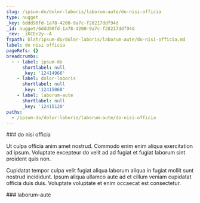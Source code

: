 ```yaml
---
slug: /ipsum-do/dolor-laboris/laborum-aute/do-nisi-officia
type: nugget
_key: 6ddd90fd-1a78-4200-9a7c-f28217ddf94d
_id: nugget/6ddd90fd-1a78-4200-9a7c-f28217ddf94d
_rev: _iKCEn2y--A
fspath: blah/ipsum-do/dolor-laboris/laborum-aute/do-nisi-officia.md
label: do nisi officia
pageRefs: {}
breadcrumbs:
  - - label: ipsum-do
      shortlabel: null
      _key: '12414966'
    - label: dolor-laboris
      shortlabel: null
      _key: '12415068'
    - label: laborum-aute
      shortlabel: null
      _key: '12415120'
paths:
  - /ipsum-do/dolor-laboris/laborum-aute/do-nisi-officia
---
```


<NuggetArea>
<Nugget slug="/ipsum-do/dolor-laboris/laborum-aute/do-nisi-officia" type="nugget" _key="6ddd90fd-1a78-4200-9a7c-f28217ddf94d" _id="nugget/6ddd90fd-1a78-4200-9a7c-f28217ddf94d" _rev="_iKCEn2y--A" fspath="blah/ipsum-do/dolor-laboris/laborum-aute/do-nisi-officia.md" label="do nisi officia" paths="/ipsum-do/dolor-laboris/laborum-aute/do-nisi-officia">
<NuggetBody>
### do nisi officia

Ut culpa officia anim amet nostrud. Commodo enim enim aliqua exercitation ad ipsum. Voluptate excepteur do velit ad ad fugiat et fugiat laborum sint proident quis non.

Cupidatat tempor culpa velit fugiat aliqua laborum aliqua in fugiat mollit sunt nostrud incididunt. Ipsum aliqua ullamco aute ad et cillum veniam cupidatat officia duis duis. Voluptate voluptate et enim occaecat est consectetur.

</NuggetBody>
<Breadcrumbs>
<Crumbs>
<Crumb _key="12414966" label="ipsum-do" /><Crumb _key="12415068" label="dolor-laboris" /><Crumb _key="12415120" label="laborum-aute" />
</Crumbs>
</Breadcrumbs>
</Nugget>

<NuggetsInbound>
</NuggetsInbound>
<NuggetsOutbound>
</NuggetsOutbound>
</NuggetArea>
<PassagesInbound>
<Passage direction="inbound" type="passage" _key="12415120" _id="passage/12415120" _rev="_iKCEn2y--_" label="laborum-aute" passage="laborum-aute" fspath="blah/ipsum-do/dolor-laboris/laborum-aute" paths="/ipsum-do/dolor-laboris/laborum-aute" slug="/ipsum-do/dolor-laboris/laborum-aute">
<NuggetBody>
### laborum-aute

</NuggetBody>
<Breadcrumbs>
<Crumbs>
<Crumb _key="12414966" label="ipsum-do" /><Crumb _key="12415068" label="dolor-laboris" />
</Crumbs>
</Breadcrumbs>
</Passage>

</PassagesInbound>
<PassagesOutbound>
</PassagesOutbound>